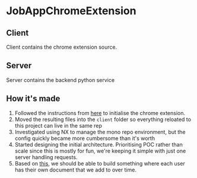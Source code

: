 # JobAppChromeExtension

## Client

Client contains the chrome extension source.

## Server

Server contains the backend python service

## How it's made
1. Followed the instructions from [here](https://dev.to/rgolawski/building-chrome-extension-with-vite-47bh) to initialise the chrome extension.
2. Moved the resulting files into the `client` folder so everything reloated to this project can live in the same rep
3. Investigated using NX to manage the mono repo environment, but the config quickly became more cumbersome than it's worth
4. Started designing the initial architecture. Prioritising POC rather than scale since this is mostly for fun, we're keeping it simple with just one server handling requests.
5. Based on [this](https://www.linkedin.com/pulse/build-qa-bot-over-private-data-openai-langchain-leo-wang/), we should be able to build something where each user has their own document that we add to over time.
